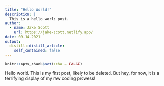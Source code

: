 ```yaml
---
title: "Hello World!"
description: |
  This is a hello world post.
author:
  - name: Jake Scott
    url: https://jake-scott.netlify.app/
date: 09-14-2021
output:
  distill::distill_article:
    self_contained: false
---
```



```r
knitr::opts_chunk$set(echo = FALSE)
```

Hello world. This is my first post, likely to be deleted. But hey, for now, it is a terrifying display of my raw coding prowess! 


